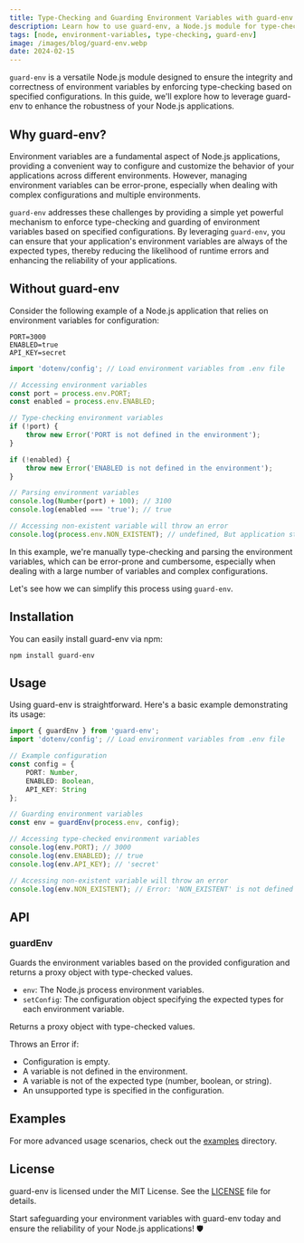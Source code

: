 ```yaml
---
title: Type-Checking and Guarding Environment Variables with guard-env
description: Learn how to use guard-env, a Node.js module for type-checking and guarding environment variables based on specified configurations.
tags: [node, environment-variables, type-checking, guard-env]
image: /images/blog/guard-env.webp
date: 2024-02-15
---
```


`guard-env` is a versatile Node.js module designed to ensure the integrity and correctness of environment variables by enforcing type-checking based on specified configurations. In this guide, we'll explore how to leverage guard-env to enhance the robustness of your Node.js applications.

## Why guard-env?

Environment variables are a fundamental aspect of Node.js applications, providing a convenient way to configure and customize the behavior of your applications across different environments. However, managing environment variables can be error-prone, especially when dealing with complex configurations and multiple environments.

`guard-env` addresses these challenges by providing a simple yet powerful mechanism to enforce type-checking and guarding of environment variables based on specified configurations. By leveraging `guard-env`, you can ensure that your application's environment variables are always of the expected types, thereby reducing the likelihood of runtime errors and enhancing the reliability of your applications.

## Without guard-env

Consider the following example of a Node.js application that relies on environment variables for configuration:

```plaintext:.env
PORT=3000
ENABLED=true
API_KEY=secret
```

```typescript:app.ts
import 'dotenv/config'; // Load environment variables from .env file

// Accessing environment variables
const port = process.env.PORT;
const enabled = process.env.ENABLED;

// Type-checking environment variables
if (!port) {
    throw new Error('PORT is not defined in the environment');
}

if (!enabled) {
    throw new Error('ENABLED is not defined in the environment');
}

// Parsing environment variables
console.log(Number(port) + 100); // 3100
console.log(enabled === 'true'); // true

// Accessing non-existent variable will throw an error
console.log(process.env.NON_EXISTENT); // undefined, But application still runs without any error
```

In this example, we're manually type-checking and parsing the environment variables, which can be error-prone and cumbersome, especially when dealing with a large number of variables and complex configurations.

Let's see how we can simplify this process using `guard-env`.

## Installation

You can easily install guard-env via npm:

```bash:Terminal
npm install guard-env
```

## Usage

Using guard-env is straightforward. Here's a basic example demonstrating its usage:

```typescript:app.ts
import { guardEnv } from 'guard-env';
import 'dotenv/config'; // Load environment variables from .env file

// Example configuration
const config = {
    PORT: Number,
    ENABLED: Boolean,
    API_KEY: String
};

// Guarding environment variables
const env = guardEnv(process.env, config);

// Accessing type-checked environment variables
console.log(env.PORT); // 3000
console.log(env.ENABLED); // true
console.log(env.API_KEY); // 'secret'

// Accessing non-existent variable will throw an error
console.log(env.NON_EXISTENT); // Error: 'NON_EXISTENT' is not defined in 'guard-env' config
```

## API

### guardEnv

Guards the environment variables based on the provided configuration and returns a proxy object with type-checked values.

-   `env`: The Node.js process environment variables.
-   `setConfig`: The configuration object specifying the expected types for each environment variable.

Returns a proxy object with type-checked values.

Throws an Error if:

-   Configuration is empty.
-   A variable is not defined in the environment.
-   A variable is not of the expected type (number, boolean, or string).
-   An unsupported type is specified in the configuration.

## Examples

For more advanced usage scenarios, check out the [examples](https://github.com/MIheretuTesh) directory.

## License

guard-env is licensed under the MIT License. See the [LICENSE](https://github.com/MIheretuTesh) file for details.

Start safeguarding your environment variables with guard-env today and ensure the reliability of your Node.js applications! 🛡️